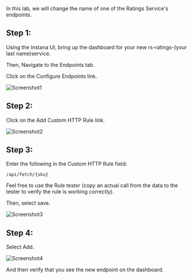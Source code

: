 
In this lab, we will change the name of one of the Ratings Service's endpoints.

## Step 1:

Using the Instana UI, bring up the dashboard for your new rs-ratings-(your last name)service.

Then, Navigate to the Endpoints tab.

Click on the Configure Endpoints link.

![Screenshot1](images/lab8.1.png)

## Step 2:

Click on the Add Custom HTTP Rule link.

![Screenshot2](images/lab8.2.png)

## Step 3:

Enter the following in the Custom HTTP Rule field:

```
/api/fetch/{sku}
```

Feel free to use the Rule tester (copy an actual call from the data to the tester to verify the rule is working correctly).

Then, select save.

![Screenshot3](images/lab8.3.png)

## Step 4:

Select Add.

![Screenshot4](images/lab8.4.png)

And then verify that you see the new endpoint on the dashboard.
